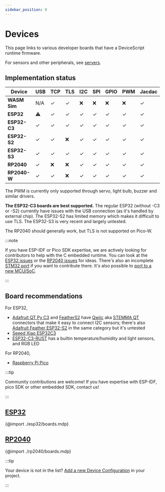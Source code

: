 ```yaml
---
sidebar_position: 0
---
```


# Devices

This page links to various developer boards that have a DeviceScript runtime firmware.

For sensors and other peripherals, see [servers](/api/servers).

## Implementation status

| Device       | USB | TCP | TLS | I2C | SPI | GPIO | PWM | Jacdac |
| ------------ | --- | --- | --- | --- | --- | ---- | --- | ------ |
| **WASM Sim** | N/A | ✓   | ✓   | ❌  | ❌  | ❌   | ❌  | ✓      |
| **ESP32**    | ⚠️  | ✓   | ✓   | ✓   | ✓   | ✓    | ✓   | ✓      |
| **ESP32-C3** | ✓   | ✓   | ✓   | ✓   | ✓   | ✓    | ✓   | ✓      |
| **ESP32-S2** | ✓   | ✓   | ❌  | ✓   | ✓   | ✓    | ✓   | ✓      |
| **ESP32-S3** | ✓   | ✓   | ✓   | ✓   | ✓   | ✓    | ✓   | ✓      |
| **RP2040**   | ✓   | ❌  | ❌  | ✓   | ✓   | ✓    | ✓   | ✓      |
| **RP2040-W** | ✓   | ✓   | ❌  | ✓   | ✓   | ✓    | ✓   | ✓      |

The PWM is currently only supported through servo, light bulb, buzzer and similar drivers.

**The ESP32-C3 boards are best supported.**
The regular ESP32 (without -C3 or -S2) currently have issues with the USB connection
(as it's handled by external chip).
The ESP32-S2 has limited memory which makes it difficult to use TLS.
The ESP32-S3 is very recent and largely untested.

The RP2040 should generally work, but TLS is not supported on Pico-W.

:::note

If you have ESP-IDF or Pico SDK expertise, we are actively looking for contributors to help
with the C embedded runtime. You can look at the [ESP32 issues](https://github.com/microsoft/devicescript/labels/esp32)
or the [RP2040 issues](https://github.com/microsoft/devicescript/labels/rp2040) for ideas.
There's also an incomplete [STM32 port](https://github.com/microsoft/devicescript-stm32) if you
want to contribute there.
It's also possible to [port to a new MCU/SoC](/devices/add-soc).

:::

## Board recommendations

For ESP32,

-   [Adafruit QT Py C3](/devices/esp32/adafruit-qt-py-c3) and [FeatherS2](/devices/esp32/feather-s2) have
    [Qwiic](https://www.sparkfun.com/qwiic) aka [STEMMA QT](https://learn.adafruit.com/introducing-adafruit-stemma-qt/what-is-stemma-qt)
    connectors that make it easy to connect I2C sensors;
    there's also [Adafruit Feather ESP32-S2](/devices/esp32/adafruit-feather-esp32-s2) in the same
    category but it's untested
-   [Seeed Xiao ESP32C3](/devices/esp32/seeed-xiao-esp32c3)
-   [ESP32-C3-RUST](/devices/esp32/esp32c3-rust-devkit) has a builtin temperature/humidity and light sensors, and RGB LED

For RP2040,

-   [Raspberry Pi Pico](/devices/rp2040/pico)

:::tip

Community contributions are welcome! If you have expertise with ESP-IDF, pico SDK or other embedded SDK,
contact us!

:::

## [ESP32](/devices/esp32/)

{@import ./esp32/boards.mdp}

## [RP2040](/devices/rp2040/)

{@import ./rp2040/boards.mdp}

:::tip

Your device is not in the list? [Add a new Device Configuration](/devices/add-board) in your project.

:::
